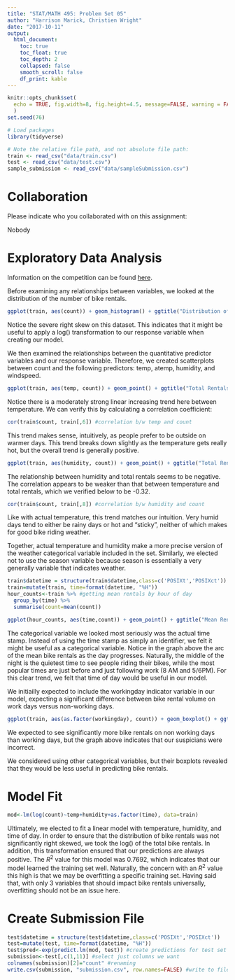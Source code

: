```yaml
---
title: "STAT/MATH 495: Problem Set 05"
author: "Harrison Marick, Christien Wright"
date: "2017-10-11"
output:
  html_document:
    toc: true
    toc_float: true
    toc_depth: 2
    collapsed: false
    smooth_scroll: false
    df_print: kable
---
```



```r
knitr::opts_chunk$set(
  echo = TRUE, fig.width=8, fig.height=4.5, message=FALSE, warning = FALSE
  )
set.seed(76)

# Load packages
library(tidyverse)

# Note the relative file path, and not absolute file path:
train <- read_csv("data/train.csv")
test <- read_csv("data/test.csv")
sample_submission <- read_csv("data/sampleSubmission.csv")
```


# Collaboration

Please indicate who you collaborated with on this assignment:

Nobody

# Exploratory Data Analysis

Information on the competition can be found [here](https://www.kaggle.com/c/bike-sharing-demand).

Before examining any relationships between variables, we looked at the distribution of the number of bike rentals.

```r
ggplot(train, aes(count)) + geom_histogram() + ggtitle("Distribution of Bike Rentals") + xlab("Bike Rentals")
```
Notice the severe right skew on this dataset. This indicates that it might be useful to apply a log() transformation to our response variable when creating our model.

We then examined the relationships between the quantitative predictor variables and our response variable. Therefore, we created scatterplots between count and the following predictors: temp, atemp, humidity, and windspeed. 

```r
ggplot(train, aes(temp, count)) + geom_point() + ggtitle("Total Rentals by Actual Temperature") + xlab("Actual Temperature") +ylab("Total Rentals")
```
Notice there is a moderately strong linear increasing trend here between temperature. We can verify this by calculating a correlation coefficient:

```r
cor(train$count, train[,6]) #correlation b/w temp and count
```
This trend makes sense, intuitively, as people prefer to be outside on warmer days. This trend breaks down slightly as the temperature gets really hot, but the overall trend is generally positive.

```r
ggplot(train, aes(humidity, count)) + geom_point() + ggtitle("Total Rentals by Humidity") + xlab("Humidity") +ylab("Total Rentals")
```
The relationship between humidity and total rentals seems to be negative. The correlation appears to be weaker than that between temperature and total rentals, which we verified below to be -0.32. 

```r
cor(train$count, train[,8]) #correlation b/w humidity and count
```
Like with actual temperature, this trend matches our intuition. Very humid days tend to either be rainy days or hot and "sticky", neither of which makes for good bike riding weather.

Together, actual temperature and humidity make a more precise version of the weather categorical variable included in the set. Similarly, we elected not to use the season variable because season is essentially a very generally variable that indicates weather. 


```r
train$datetime = structure(train$datetime,class=c('POSIXt','POSIXct')) #restructuring
train=mutate(train, time=format(datetime, "%H")) 
hour_counts<-train %>% #getting mean rentals by hour of day
  group_by(time) %>%
  summarise(count=mean(count))
```

```r
ggplot(hour_counts, aes(time,count)) + geom_point() + ggtitle("Mean Rentals by Time of Day") + xlab("Hour of Day") + ylab("Mean Rentals")
```
The categorical variable we looked most seriously was the actual time stamp. Instead of using the time stamp as simply an identifier, we felt it might be useful as a categorical variable. Notice in the graph above the arc of the mean bike rentals as the day progresses. Naturally, the middle of the night is the quietest time to see people riding their bikes, while the most popular times are just before and just following work (8 AM and 5/6PM). For this clear trend, we felt that time of day would be useful in our model. 

We initiailly expected to include the workingday indicator variable in our model, expecting a significant difference between bike rental volume on work days versus non-working days. 

```r
ggplot(train, aes(as.factor(workingday), count)) + geom_boxplot() + ggtitle("Working Day vs Non Working Day")+ xlab("Working Day") + ylab("Bike Rentals")
```

We expected to see significantly more bike rentals on non working days than working days, but the graph above indicates that our suspicians were incorrect. 

We considered using other categorical variables, but their boxplots revealed that they would be less useful in predicting bike rentals.

# Model Fit

```r
mod<-lm(log(count)~temp+humidity+as.factor(time), data=train)
```

Ultimately, we elected to fit a linear model with temperature, humidity, and time of day. In order to ensure that the distribution of bike rentals was not significantly right skewed, we took the log() of the total bike rentals. In addition, this transformation ensured that our predictions are always positive. The $R^2$ value for this model was 0.7692, which indicates that our model learned the training set well. Naturally, the concern with an $R^2$ value this high is that we may be overfitting a specific training set. Having said that, with only 3 variables that should impact bike rentals universally, overfitting should not be an issue here.


# Create Submission File

```r
test$datetime = structure(test$datetime,class=c('POSIXt','POSIXct'))
test=mutate(test, time=format(datetime, "%H")) 
test$pred<-exp(predict.lm(mod, test)) #create predictions for test set
submission<-test[,c(1,11)] #select just columns we want
colnames(submission)[2]="count" #renaming 
write.csv(submission, "submission.csv", row.names=FALSE) #write to file
```
